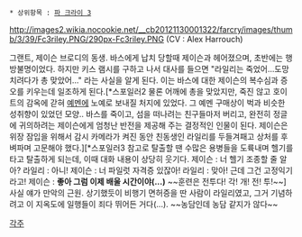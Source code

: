  * 상위항목 : [[파 크라이 3]]

{{{+1 '''Riley Brody''' }}}

http://images2.wikia.nocookie.net/__cb20121130001322/farcry/images/thumb/3/39/Fc3riley.PNG/290px-Fc3riley.PNG
(CV : Alex Harrouch)

그랜트, 제이슨 브로디의 동생. 바스에게 납치 당할때 제이슨과 헤어졌으며, 초반에는 행방불명이었다. 
하지만 키스 램시를 구하고 나서 대사를 들으면 "라일리는 죽었어...도망치려다가 총 맞았어..." 라는 사실을 알게 된다. 
이는 바스에 대한 제이슨의 복수심과 증오를 키우는데 일조하게 된다.[*스포일러2 물론 어깨에 총을 맞았지만, 죽진 않고 호이트의 감옥에 갇혀 [[예멘]]에 노예로 보내질 처지에 있었다. 그 예멘 구매상이 벅과 비슷한 성취향이 있었던 모양.. 바스를 죽이고, 섬을 떠나려는 친구들마저 버리고, 완전히 정글에 귀의하려는 제이슨에게 엄청난 반전을 제공해 주는 결정적인 인물이 된다. 제이슨은 위장 잠입을 위해서 감시 카메라가 켜진 동안 친동생인 라일리를 두들겨패고 상처를 후벼파며 고문해야 했다.][*스포일러3 참고로 탈출할 땐 수많은 용병들을 도륙내며 헬기를 타고 탈출하게 되는데, 이때 대화 내용이 상당히 웃기다. 제이슨 : 너 헬기 조종할 줄 알아? 라일리 : 아니! 제이슨 : 너 파일럿 자격증 있잖아! 라일리 : 맞아! 근데 그건 고정익기라고! 제이슨 : '''좋아 그럼 이제 배울 시간이야(...)''' ~~훈련은 전투다! 각! 개! 전! 투!~~]
사실 얘가 만악의 근원. 상기했듯이 비행기 면허증을 딴 사람이 라일리였고, 그거 기념하려고 이 지옥도에 일행들이 죄다 뛰어든 거다(...). ~~농담인데 농담 같지가 않다~~

[[각주]]
